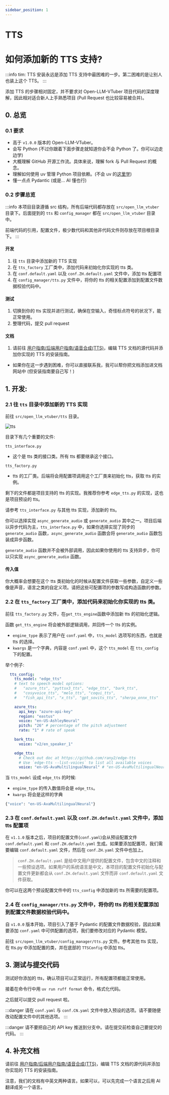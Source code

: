 ```yaml
---
sidebar_position: 1
---
```


# TTS

# 如何添加新的 TTS 支持?

:::info
tim: TTS 安装永远是添加 TTS 支持中最困难的一步。第二困难的是让别人也装上这个 TTS。
:::


添加 TTS 的步骤相对固定，并不要求对 Open-LLM-VTuber 项目代码的深度理解，因此相对适合新人上手熟悉项目 (Pull Request 也比较容易被合并)。


## 0. 总览

### 0.1 要求
- 高于 `v1.0.0` 版本的 Open-LLM-VTuber。
- 会写 Python (不过你跟着下面步骤走就知道你会不会 Python 了。你可以边走边学)
- 大概理解 GitHub 开源工作流。具体来说，理解 fork 与 Pull Request 的概念。
- 理解如何使用 uv 管理 Python 项目依赖。(不会 uv 的[这里学](https://docs.astral.sh/uv/getting-started/features/#projects))
- 懂一点点 Pydantic (或是... AI 懂也行)


### 0.2 步骤总览

:::info
本项目目录遵循 src 结构，所有后端代码都存放在 `src/open_llm_vtuber` 目录下。后面提到的 `tts` 和 `config_manager` 都在 `src/open_llm_vtuber` 目录中。

前端代码的引用，配置文件，极少数代码和其他非代码文件则存放在项目根目录下。
:::

#### 开发
1. 往 `tts` 目录中添加新的 TTS 实现
2. 在 `tts_factory` 工厂类中，添加代码来初始化你实现的 tts 类。
3. 在 `conf.default.yaml` 以及 `conf.ZH.default.yaml` 文件中，添加 tts 配置项
4. 在 `config_manager/tts.py` 文件中，将你的 tts 的相关配置添加到配置文件数据校验代码中。

#### 测试
1. 切换到你的 tts 实现并进行测试，确保在空输入，奇怪标点符号的状况下，能正常使用。
2. 整理代码，提交 pull request

#### 文档
1. 请前往 [用户指南/后端用户指南/语音合成(TTS)](https://github.com/Open-LLM-VTuber/open-llm-vtuber.github.io/blob/main/docs/user-guide/backend/tts.md)，编辑 TTS 文档的源代码并添加你实现的 TTS 的安装指南。
- 如果你在这一步遇到困难，你可以直接联系我，我可以帮你把文档添加进文档网站中 (但安装指南要自己写！)


## 1. 开发:

### 2.1 往 `tts` 目录中添加新的 TTS 实现

前往 `src/open_llm_vtuber/tts` 目录。


![tts](img/tts_package.png)

目录下有几个重要的文件:

`tts_interface.py`
- 这个是 tts 类的接口类。所有 tts 都要继承这个接口。

`tts_factory.py`
- tts 的工厂类。后端将会用配置项调用这个工厂类来初始化 tts，获取 tts 的实例。

剩下的文件都是项目支持的 tts 的实现。我推荐你参考 `edge_tts.py` 的实现，这也是项目预设的 tts。

请参考 `tts_interface.py` 与其他 tts 实现，添加新的 tts。

你可以选择实现 `async_generate_audio` 或 `generate_audio` 其中之一。项目后端以异步代码为主，`tts_interface.py` 中，如果你选择实现了同步的 `generate_audio` 函数，`async_generate_audio` 函数会将 `generate_audio` 函数包装成异步函数。

`generate_audio` 函数并不会被外部调用，因此如果你使用的 tts 支持异步，你可以只实现 `async_generate_audio` 函数。

#### 传入值
你大概率会想要在这个 tts 类初始化的时候从配置文件获取一些参数，自定义一些像是声音，语言之类的自定义项。请把这些可配置项的参数写成构造函数的参数。


### 2.2 在 `tts_factory` 工厂类中，添加代码来初始化你实现的 tts 类。

前往 `tts_factory.py` 文件，在`get_tts_engine`函数中添加新 tts 的初始化逻辑。

函数 `get_tts_engine` 将会被外部逻辑调用，并回传一个 tts 的实例。

- `engine_type` 表示了用户在 `conf.yaml` 中，`tts_model` 选项写的东西，也就是 tts 的选择。
- `kwargs` 是一个字典，内容是 `conf.yaml` 中，这个 `tts_model` 在 `tts_config` 下的配置。

举个例子:

```yaml
  tts_config:
    tts_model: "edge_tts"
    # text to speech model options:
    #   "azure_tts", "pyttsx3_tts", "edge_tts", "bark_tts",
    #   "cosyvoice_tts", "melo_tts", "coqui_tts",
    #   "fish_api_tts", "x_tts", "gpt_sovits_tts", "sherpa_onnx_tts"

    azure_tts:
      api_key: "azure-api-key"
      region: "eastus"
      voice: "en-US-AshleyNeural"
      pitch: "26" # percentage of the pitch adjustment
      rate: "1" # rate of speak

    bark_tts:
      voice: "v2/en_speaker_1"

    edge_tts:
      # Check out doc at https://github.com/rany2/edge-tts
      # Use `edge-tts --list-voices` to list all available voices
      voice: "en-US-AvaMultilingualNeural" # "en-US-AvaMultilingualNeural" #"zh-CN-XiaoxiaoNeural" # "ja-JP-NanamiNeural"
```

当 `tts_model` 设成 `edge_tts` 的时候:
- `engine_type` 的传入数值将会是 `edge_tts`。
- `kwargs` 将会是这样的字典
```python
{"voice": "en-US-AvaMultilingualNeural"}
```


### 2.3 在 `conf.default.yaml` 以及 `conf.ZH.default.yaml` 文件中，添加 tts 配置项

在 `v1.1.0` 版本之后，项目的配置文件(`conf.yaml`)会从预设配置文件 `conf.default.yaml` 和 `conf.ZH.default.yaml` 生成。如果要添加配置项，我们需要编辑 `conf.default.yaml` 文件，然后在 `conf.ZH.yaml` 文件中也加上。

> `conf.ZH.default.yaml` 是给中文用户提供的配置文件，包含中文的注释和一些预设选项。如果用户的系统语言是中文，本项目的配置文件初始化与配置文件更新都会从 `conf.ZH.default.yaml` 文件而非 `conf.default.yaml` 文件获取。

你可以在这两个预设配置文件中的 `tts_config` 中添加新的 tts 所需要的配置项。


### 2.4 在 `config_manager/tts.py` 文件中，将你的 tts 的相关配置添加到配置文件数据校验代码中。

自 `v1.0.0` 版本开始，项目引入了基于 Pydantic 的配置文件数据校验，因此如果要添加 `conf.yaml` 中可供配置的选项，我们要修改对应的 Pydantic 模型。

前往 `src/open_llm_vtuber/config_manager/tts.py` 文件。参考其他 tts 实现，在 tts.py 中添加配置的类，并在底部的 `TTSConfig` 中添加 tts。


## 3. 测试与提交代码

测试好你添加的 tts，确认项目可以正常运行，所有配置项都能正常使用。

接着在命令行中用 `uv run ruff format` 命令，格式化代码。

之后就可以提交 pull request 啦。

:::danger
请在 `conf.yaml` 与 `conf.CN.yaml` 文件中放入预设的选项。请不要随便改动配置文件中的其他选项。
:::

:::danger
请不要把自己的 API key 推送到分支中。请在提交前检查自己要提交的代码。
:::


## 4. 补充文档

请前往 [用户指南/后端用户指南/语音合成(TTS)](https://github.com/Open-LLM-VTuber/open-llm-vtuber.github.io/blob/main/docs/user-guide/backend/tts.md)，编辑 TTS 文档的源代码并添加你实现的 TTS 的安装指南。

注意，我们的文档有中英文两种语言。如果可以，可以先完成一个语言之后用 AI 翻译成另一个语言。

